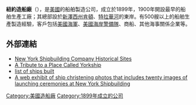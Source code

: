 {{unreferenced|time=2016-07-15T01:24:57+00:00}}
{{noteTA
|G1=USState
}}
{{Infobox company 
|name = 紐約造船廠<br/>{{smaller|New York Shipbuilding Corporation}}
|logo = 
|fate = 破產
|foundation = 1899年
|defunct = 1968年
|location = {{USA}}[[紐澤西州|紐澤西州]][[肯頓_(新澤西州)|肯頓]]
|successor = 
}}
'''紐約造船廠'''（{{lang-en|New York Shipbuilding Corporation}}），是[[美国|美國]]的船舶製造公司，成立於1899年，1900年開設最早的船舶生產工廠；其總部設於[[新泽西州|新澤西州]][[肯頓_(新澤西州)|肯頓]]、[[特拉華河|特拉華河]]的東岸。有500艘以上的船舶生產製造經驗，客戶包括[[美國海軍|美國海軍]]、[[美国海岸警卫队|美國海岸警備隊]]、商船、其他海事關係企業等。

== 外部連結 ==
* [http://members.aol.com/nyship/home.html New York Shipbuilding Company Historical Sites]
* [http://www.yorkship.us/ A Tribute to a Place Called Yorkship]
* [https://web.archive.org/web/20060509181620/http://www.coltoncompany.com/shipbldg/ussbldrs/prewwii/shipyards/newyorkship.htm list of ships built]
* [https://web.archive.org/web/20120722082216/http://www.phillyseaport.org/LWL A web exhibit of ship christening photos that includes twenty images of launching ceremonies at New York Shipbuilding]

[[Category:美國造船廠|Category:美國造船廠]]
[[Category:1899年成立的公司|Category:1899年成立的公司]]